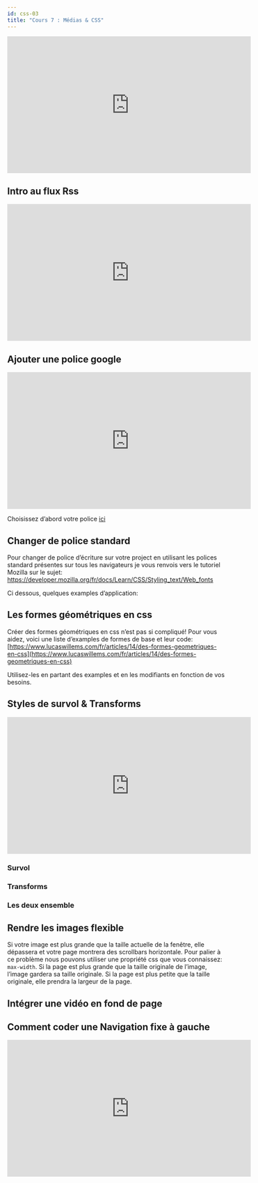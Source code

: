 ```yaml
---
id: css-03
title: "Cours 7 : Médias & CSS"
---
```



<div class="video">
  <iframe
    width="560"
    height="315"
    src="https://www.youtube-nocookie.com/embed/wUGGL5rFetM"
    frameborder="0"
    allow="accelerometer; autoplay; encrypted-media; gyroscope; picture-in-picture"
    allowfullscreen
  ></iframe>
</div>

## Intro au flux Rss

<div class="video">
  <iframe
    width="560"
    height="315"
    src="https://www.youtube-nocookie.com/embed/4Rmi6OaWUT0"
    frameborder="0"
    allow="accelerometer; autoplay; encrypted-media; gyroscope; picture-in-picture"
    allowfullscreen
  ></iframe>
</div>

## Ajouter une police google

<div class="video">
  <iframe
    width="560"
    height="315"
    src="https://www.youtube-nocookie.com/embed/LIly5Zgs2VE"
    frameborder="0"
    allow="accelerometer; autoplay; encrypted-media; gyroscope; picture-in-picture"
    allowfullscreen
  ></iframe>
</div>

Choisissez d’abord votre police [ici](https://fonts.google.com/)

<Codepen hash="JpXGYg" user="borisrorsvort" themeId="light" />

## Changer de police standard

Pour changer de police d’écriture sur votre project en utilisant les polices standard présentes sur tous les navigateurs je vous renvois vers le tutoriel Mozilla sur le sujet:
https://developer.mozilla.org/fr/docs/Learn/CSS/Styling_text/Web_fonts

Ci dessous, quelques examples d’application:

<Codepen hash="xxGJJjj" user="borisrorsvort" themeId="light" />

## Les formes géométriques en css

Créer des formes géométriques en css n’est pas si compliqué! Pour vous aidez, voici une liste d’examples de formes de base et leur code:
[https://www.lucaswillems.com/fr/articles/14/des-formes-geometriques-en-css](https://www.lucaswillems.com/fr/articles/14/des-formes-geometriques-en-css)

Utilisez-les en partant des examples et en les modifiants en fonction de vos besoins.

## Styles de survol & Transforms

<div class="video">
  <iframe
    width="560"
    height="315"
    src="https://www.youtube-nocookie.com/embed/HEpBeAjm6ew"
    frameborder="0"
    allow="accelerometer; autoplay; encrypted-media; gyroscope; picture-in-picture"
    allowfullscreen
  ></iframe>
</div>

### Survol

<Codepen hash="Poqomrq" user="borisrorsvort" themeId="light" />

### Transforms

<Codepen hash="qBdBmKy" user="borisrorsvort" themeId="light" />

### Les deux ensemble

<Codepen hash="LYVBJNv" user="borisrorsvort" themeId="light" />

## Rendre les images flexible

Si votre image est plus grande que la taille actuelle de la fenêtre, elle dépassera et votre page montrera des scrollbars horizontale.
Pour palier à ce problème nous pouvons utiliser une propriété css que vous connaissez: `max-width`.
Si la page est plus grande que la taille originale de l’image, l’image gardera sa taille originale.
Si la page est plus petite que la taille originale, elle prendra la largeur de la page.

<Codepen hash="poJOwdg" user="borisrorsvort" themeId="light" />

## Intégrer une vidéo en fond de page

<Codepen hash="OQNJaR" user="borisrorsvort" themeId="light" />

## Comment coder une Navigation fixe à gauche

<div class="video">
  <iframe
    width="560"
    height="315"
    src="https://www.youtube-nocookie.com/embed/T4Ke5lx9XsY"
    frameborder="0"
    allow="accelerometer; autoplay; encrypted-media; gyroscope; picture-in-picture"
    allowfullscreen
  ></iframe>
</div>
